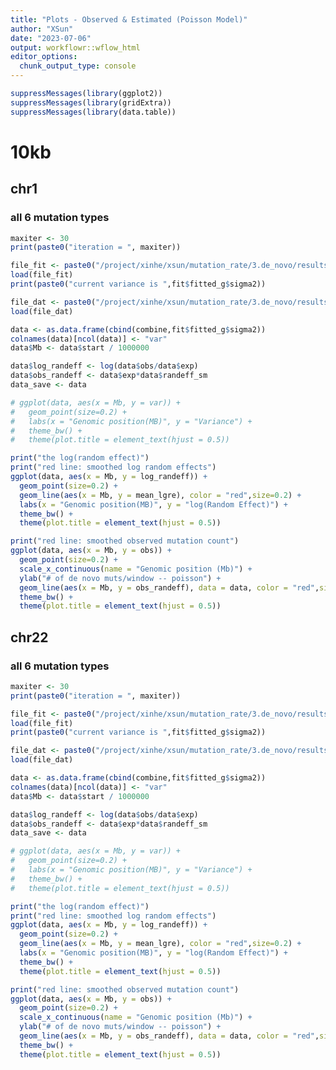 ```yaml
---
title: "Plots - Observed & Estimated (Poisson Model)"
author: "XSun"
date: "2023-07-06"
output: workflowr::wflow_html
editor_options:
  chunk_output_type: console
---
```


```r
suppressMessages(library(ggplot2))
suppressMessages(library(gridExtra))
suppressMessages(library(data.table))
```


# 10kb

## chr1 

### all 6 mutation types


```r

maxiter <- 30
print(paste0("iteration = ", maxiter))

file_fit <- paste0("/project/xinhe/xsun/mutation_rate/3.de_novo/results/per_chr/chr1/pois_fit_iter30_10000_whochr.rdata")
load(file_fit)
print(paste0("current variance is ",fit$fitted_g$sigma2))

file_dat <- paste0("/project/xinhe/xsun/mutation_rate/3.de_novo/results/per_chr/chr1/pois_datcombine_iter30_10000_whochr.rdata")
load(file_dat)

data <- as.data.frame(cbind(combine,fit$fitted_g$sigma2))
colnames(data)[ncol(data)] <- "var"
data$Mb <- data$start / 1000000

data$log_randeff <- log(data$obs/data$exp)
data$obs_randeff <- data$exp*data$randeff_sm
data_save <- data

# ggplot(data, aes(x = Mb, y = var)) +
#   geom_point(size=0.2) +
#   labs(x = "Genomic position(MB)", y = "Variance") +
#   theme_bw() +
#   theme(plot.title = element_text(hjust = 0.5))

print("the log(random effect)")
print("red line: smoothed log random effects")
ggplot(data, aes(x = Mb, y = log_randeff)) +
  geom_point(size=0.2) +
  geom_line(aes(x = Mb, y = mean_lgre), color = "red",size=0.2) +
  labs(x = "Genomic position(MB)", y = "log(Random Effect)") +
  theme_bw() +
  theme(plot.title = element_text(hjust = 0.5))

print("red line: smoothed observed mutation count")
ggplot(data, aes(x = Mb, y = obs)) +
  geom_point(size=0.2) +
  scale_x_continuous(name = "Genomic position (Mb)") +
  ylab("# of de novo muts/window -- poisson") +
  geom_line(aes(x = Mb, y = obs_randeff), data = data, color = "red",size=0.2) +
  theme_bw() +
  theme(plot.title = element_text(hjust = 0.5))

```


## chr22 

### all 6 mutation types


```r

maxiter <- 30
print(paste0("iteration = ", maxiter))

file_fit <- paste0("/project/xinhe/xsun/mutation_rate/3.de_novo/results/per_chr/chr22/pois_fit_iter30_10000_whochr.rdata")
load(file_fit)
print(paste0("current variance is ",fit$fitted_g$sigma2))

file_dat <- paste0("/project/xinhe/xsun/mutation_rate/3.de_novo/results/per_chr/chr22/pois_datcombine_iter30_10000_whochr.rdata")
load(file_dat)

data <- as.data.frame(cbind(combine,fit$fitted_g$sigma2))
colnames(data)[ncol(data)] <- "var"
data$Mb <- data$start / 1000000

data$log_randeff <- log(data$obs/data$exp)
data$obs_randeff <- data$exp*data$randeff_sm
data_save <- data

# ggplot(data, aes(x = Mb, y = var)) +
#   geom_point(size=0.2) +
#   labs(x = "Genomic position(MB)", y = "Variance") +
#   theme_bw() +
#   theme(plot.title = element_text(hjust = 0.5))

print("the log(random effect)")
print("red line: smoothed log random effects")
ggplot(data, aes(x = Mb, y = log_randeff)) +
  geom_point(size=0.2) +
  geom_line(aes(x = Mb, y = mean_lgre), color = "red",size=0.2) +
  labs(x = "Genomic position(MB)", y = "log(Random Effect)") +
  theme_bw() +
  theme(plot.title = element_text(hjust = 0.5))

print("red line: smoothed observed mutation count")
ggplot(data, aes(x = Mb, y = obs)) +
  geom_point(size=0.2) +
  scale_x_continuous(name = "Genomic position (Mb)") +
  ylab("# of de novo muts/window -- poisson") +
  geom_line(aes(x = Mb, y = obs_randeff), data = data, color = "red",size=0.2) +
  theme_bw() +
  theme(plot.title = element_text(hjust = 0.5))

```